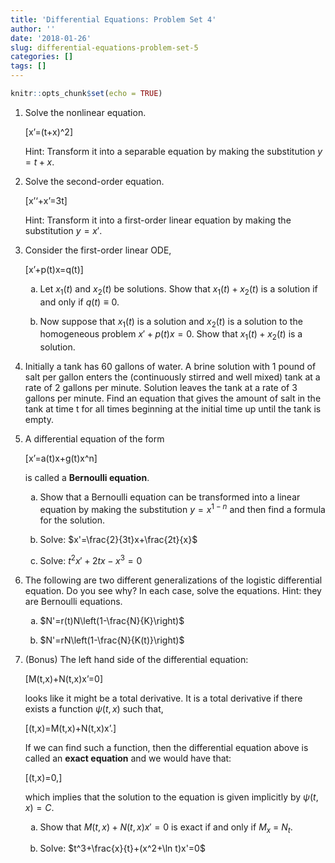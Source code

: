 ```yaml
---
title: 'Differential Equations: Problem Set 4'
author: ''
date: '2018-01-26'
slug: differential-equations-problem-set-5
categories: []
tags: []
---
```


```r
knitr::opts_chunk$set(echo = TRUE)
```

1.  Solve the nonlinear equation.

    \[x'=(t+x)^2\]
    
    Hint: Transform it into a separable equation by making the substitution $y=t+x$.
    
1.  Solve the second-order equation.

    \[x''+x'=3t\]
    
    Hint: Transform it into a first-order linear equation by making the substitution $y=x'$.
    
1.  Consider the first-order linear ODE, 

    \[x'+p(t)x=q(t)\]

    a.  Let $x_1(t)$ and $x_2(t)$ be solutions. Show that $x_1(t) + x_2(t)$ is a solution if and only if $q(t)\equiv 0$.
    
    b.  Now suppose that $x_1(t)$ is a solution and $x_2(t)$ is a solution to the homogeneous problem $x'+p(t)x=0$. Show that $x_1(t) + x_2(t)$ is a solution.
    

1.  Initially a tank has 60 gallons of water. A brine solution with 1 pound of salt per gallon enters the (continuously stirred and well mixed) tank at a rate of 2 gallons per minute. Solution leaves the tank at a rate of 3 gallons per minute. Find an equation that gives the amount of salt in the tank at time t for all times beginning at the initial time up until the tank is empty.

1.  A differential equation of the form 

    \[x'=a(t)x+g(t)x^n\]
    
    is called a **Bernoulli equation**. 
    
    a.  Show that a Bernoulli equation can be transformed into a linear equation by making the substitution $y=x^{1-n}$ and then find a formula for the solution.
    
    a.  Solve: $x'=\frac{2}{3t}x+\frac{2t}{x}$
    
    a.  Solve: $t^2x'+2tx-x^3=0$

1.  The following are two different generalizations of the logistic differential equation. Do you see why? In each case, solve the equations. Hint: they are Bernoulli equations.

    a.  $N'=r(t)N\left(1-\frac{N}{K}\right)$
    
    a.  $N'=rN\left(1-\frac{N}{K(t)}\right)$

1.  (Bonus) The left hand side of the differential equation: 

    \[M(t,x)+N(t,x)x'=0\]
    
    looks like it might be a total derivative. It is a total derivative if there exists a function $\psi (t,x)$ such that,
    
    \[\frac{d}{dt}\psi (t,x)=M(t,x)+N(t,x)x'.\]
    
    If we can find such a function, then the differential equation above is called an **exact equation** and we would have that:
    
    \[\frac{d}{dt}\psi (t,x)=0,\]
    
    which implies that the solution to the equation is given implicitly by $\psi (t,x)=C$.
    
    a.  Show that $M(t,x)+N(t,x)x'=0$ is exact if and only if $M_x$ = $N_t$.
    
    a.  Solve: $t^3+\frac{x}{t}+(x^2+\ln t)x'=0$